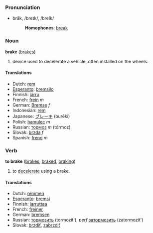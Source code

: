 ===Pronunciation===
*brāk, /breɪk/, /breIk/
*:'''Homophones''': [[break]]

=== Noun ===
'''brake''' ([[brakes]])

#device used to decelerate a vehicle, often installed on the wheels.

==== Translations ====
*Dutch: [[rem]]
*[[Esperanto]]: [[bremsilo]]
*Finnish: [[jarru]]
*French: [[frein]] ''m''
*German: [[Bremse]] ''f''
*Indonesian: [[rem]]
*Japanese: [[ブレーキ]] (burēki)
*Polish: [[hamulec]] ''m''
*Russian: [[тормоз]] ''m'' (tórmoz)
*Slovak: [[brzda]] ''f''
*Spanish: [[freno]] ''m''

=== Verb ===
'''to brake''' ([[brakes]], [[braked]], [[braking]])

# to [[decelerate]] using a brake.

==== Translations ====
*Dutch: [[remmen]]
*[[Esperanto]]: [[bremsi]]
*Finnish: [[jarruttaa]]
*French: [[freiner]]
*German: [[bremsen]]
*Russian: [[тормозить]] (tormozít'), ''perf'' [[затормозить]] (zatormozít')
*Slovak: [[brzdiť]], [[zabrzdiť]]